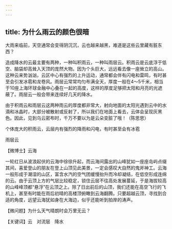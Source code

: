 ```yaml
---
---
---
```

title: 为什么雨云的颜色很暗
---




大雨来临前，天空通常会变得阴沉沉，云也越来越黑，难道是这些云里藏有脏东西？

造成降水的云最主要有两种，一种叫积雨云，一种叫雨层云。积雨云是云底浮于低空、脑袋却高耸入天顶的庞然大物。因为个头巨大，远远看去像一座耸立的高山。这种云来势汹汹，云区中心有强烈的上升运动，通常都会伴有闪电和雷鸣，有时甚至会引发冰雹和龙卷风。雨层云常常均匀布满全天，厚度一般在4～5千米，相当于10座上海环球金融中心叠在一起的高度，这样的厚度足够把太阳和月亮的光遮蔽了。雨层云一般会带来连续好几天的降水。

由于积雨云和雨层云这两种雨云的厚度都非常大，射向地面的太阳光遇到云中的水滴和冰晶时，大部分被散射或反射了，所以我们在地面上看去，云体会呈现灰黑色。因此，见到乌云密布时，千万不要以为是云朵变脏了哦！（陈思思）

个体庞大的积雨云，云层内有强烈的降雨和闪电，有时甚至会有冰雹



雨层云





【微博士】云海



一轮红日从波浪起伏的云海中徐徐升起，而云海间露出的山峰犹如一座座岛屿点缀其间，喜爱登山的朋友在登上山顶见此美景，一定会感叹大自然的鬼斧神工。云海一般形成于潮湿的山区，富含水汽的空气团缓慢抬升而冷却凝结，在低空形成连绵的云。由于云顶上方的气层比较稳定，锁住云层不往高处发展蔓延，于是海拔较高的山峰峰顶都“悬浮”在云顶之上。除了日出前后的山顶，我们还能在高空飞行的飞机上，甚至有时能在雨后初晴的高楼顶俯瞰到云海翻腾。只要超越云顶，寻找到合适的角度，远望云海犹如身在大海边，似乎还能听到拍岸的涛声。

【微问题】为什么天气晴朗时会万里无云？

【关键词】云　对流层　降水